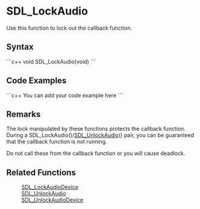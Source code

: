 <!-- pragma section-numbers off -->
<!-- pragma disable-camelcase -->

= SDL_LockAudio =
Use this function to lock out the callback function.


== Syntax ==
```c++
void SDL_LockAudio(void)
```

== Code Examples ==
```c++
You can add your code example here
```

== Remarks ==
The lock manipulated by these functions protects the callback function.  During a SDL_LockAudio()/[[SDL_UnlockAudio]]() pair, you can be guaranteed that the callback function is not running.  

Do not call these from the callback function or you will cause deadlock.

== Related Functions ==
:[[SDL_LockAudioDevice]]
:[[SDL_UnlockAudio]]
:[[SDL_UnlockAudioDevice]]

